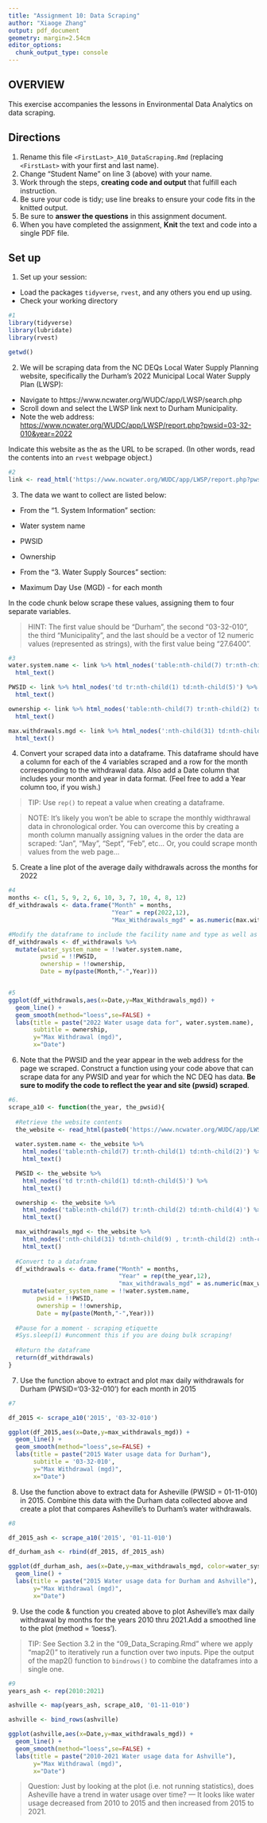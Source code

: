 ```yaml
---
title: "Assignment 10: Data Scraping"
author: "Xiaoge Zhang"
output: pdf_document
geometry: margin=2.54cm
editor_options: 
  chunk_output_type: console
---
```


## OVERVIEW

This exercise accompanies the lessons in Environmental Data Analytics on data scraping. 

## Directions
1. Rename this file `<FirstLast>_A10_DataScraping.Rmd` (replacing `<FirstLast>` with your first and last name).
2. Change "Student Name" on line 3 (above) with your name.
3. Work through the steps, **creating code and output** that fulfill each instruction.
4. Be sure your code is tidy; use line breaks to ensure your code fits in the knitted output.
5. Be sure to **answer the questions** in this assignment document.
6. When you have completed the assignment, **Knit** the text and code into a single PDF file.


## Set up 
1. Set up your session:

* Load the packages `tidyverse`, `rvest`, and any others you end up using.
* Check your working directory

```r
#1
library(tidyverse)
library(lubridate)
library(rvest)

getwd()
```

2. We will be scraping data from the NC DEQs Local Water Supply Planning website, specifically the Durham's 2022 Municipal Local Water Supply Plan (LWSP): 
 * Navigate to https://www.ncwater.org/WUDC/app/LWSP/search.php
 * Scroll down and select the LWSP link next to Durham Municipality. 
 * Note the web address: <https://www.ncwater.org/WUDC/app/LWSP/report.php?pwsid=03-32-010&year=2022>
 
Indicate this website as the as the URL to be scraped. (In other words, read the contents into an `rvest` webpage object.)

```r
#2
link <- read_html('https://www.ncwater.org/WUDC/app/LWSP/report.php?pwsid=03-32-010&year=2022')

```

3. The data we want to collect are listed below:

* From the "1. System Information" section:
 * Water system name
 * PWSID
 * Ownership
 
* From the "3. Water Supply Sources" section:
 * Maximum Day Use (MGD) - for each month

In the code chunk below scrape these values, assigning them to four separate variables.

>HINT: The first value should be "Durham", the second "03-32-010", the third "Municipality", and the last should be a vector of 12 numeric values (represented as strings), with the first value being "27.6400".

```r
#3
water.system.name <- link %>% html_nodes('table:nth-child(7) tr:nth-child(1) td:nth-child(2)') %>% 
  html_text()

PWSID <- link %>% html_nodes('td tr:nth-child(1) td:nth-child(5)') %>% 
  html_text()

ownership <- link %>% html_nodes('table:nth-child(7) tr:nth-child(2) td:nth-child(4)') %>% 
  html_text()

max.withdrawals.mgd <- link %>% html_nodes(':nth-child(31) td:nth-child(9) , tr:nth-child(2) :nth-child(9), :nth-child(31) td:nth-child(6), :nth-child(31) td:nth-child(3)') %>% 
  html_text()

```


4. Convert your scraped data into a dataframe. This dataframe should have a column for each of the 4 variables scraped and a row for the month corresponding to the withdrawal data. Also add a Date column that includes your month and year in data format. (Feel free to add a Year column too, if you wish.)

>TIP: Use `rep()` to repeat a value when creating a dataframe.

>NOTE: It's likely you won't be able to scrape the monthly widthrawal data in chronological order. You can overcome this by creating a month column manually assigning values in the order the data are scraped: "Jan", "May", "Sept", "Feb", etc... Or, you could scrape month values from the web page...

5. Create a line plot of the average daily withdrawals across the months for 2022

```r
#4
months <- c(1, 5, 9, 2, 6, 10, 3, 7, 10, 4, 8, 12)
df_withdrawals <- data.frame("Month" = months,
                             "Year" = rep(2022,12),
                             "Max_Withdrawals_mgd" = as.numeric(max.withdrawals.mgd))

#Modify the dataframe to include the facility name and type as well as the date (as date object)
df_withdrawals <- df_withdrawals %>% 
  mutate(water_system_name = !!water.system.name,
         pwsid = !!PWSID,
         ownership = !!ownership,
         Date = my(paste(Month,"-",Year)))


#5
ggplot(df_withdrawals,aes(x=Date,y=Max_Withdrawals_mgd)) + 
  geom_line() + 
  geom_smooth(method="loess",se=FALSE) +
  labs(title = paste("2022 Water usage data for", water.system.name),
       subtitle = ownership,
       y="Max Withdrawal (mgd)",
       x="Date")

```

6. Note that the PWSID and the year appear in the web address for the page we scraped. Construct a function using your code above that can scrape data for any PWSID and year for which the NC DEQ has data. **Be sure to modify the code to reflect the year and site (pwsid) scraped**.

```r
#6.
scrape_a10 <- function(the_year, the_pwsid){
  
  #Retrieve the website contents 
  the_website <- read_html(paste0('https://www.ncwater.org/WUDC/app/LWSP/report.php?pwsid=', the_pwsid, '&year=', the_year))
  
  water.system.name <- the_website %>% 
    html_nodes('table:nth-child(7) tr:nth-child(1) td:nth-child(2)') %>% 
    html_text()

  PWSID <- the_website %>% 
    html_nodes('td tr:nth-child(1) td:nth-child(5)') %>% 
    html_text()

  ownership <- the_website %>% 
    html_nodes('table:nth-child(7) tr:nth-child(2) td:nth-child(4)') %>% 
    html_text()

  max_withdrawals_mgd <- the_website %>% 
    html_nodes(':nth-child(31) td:nth-child(9) , tr:nth-child(2) :nth-child(9), :nth-child(31) td:nth-child(6), :nth-child(31) td:nth-child(3)') %>% 
    html_text()
  
  #Convert to a dataframe
  df_withdrawals <- data.frame("Month" = months,
                               "Year" = rep(the_year,12),
                               "max_withdrawals_mgd" = as.numeric(max_withdrawals_mgd)) %>%
    mutate(water_system_name = !!water.system.name,
        pwsid = !!PWSID,
        ownership = !!ownership,
        Date = my(paste(Month,"-",Year)))
  
  #Pause for a moment - scraping etiquette
  #Sys.sleep(1) #uncomment this if you are doing bulk scraping!
  
  #Return the dataframe
  return(df_withdrawals)
}

```

7. Use the function above to extract and plot max daily withdrawals for Durham (PWSID='03-32-010') for each month in 2015

```r
#7

df_2015 <- scrape_a10('2015', '03-32-010')

ggplot(df_2015,aes(x=Date,y=max_withdrawals_mgd)) + 
  geom_line() + 
  geom_smooth(method="loess",se=FALSE) +
  labs(title = paste("2015 Water usage data for Durham"),
       subtitle = '03-32-010',
       y="Max Withdrawal (mgd)",
       x="Date")
```

8. Use the function above to extract data for Asheville (PWSID = 01-11-010) in 2015. Combine this data with the Durham data collected above and create a plot that compares Asheville's to Durham's water withdrawals.

```r
#8

df_2015_ash <- scrape_a10('2015', '01-11-010')

df_durham_ash <- rbind(df_2015, df_2015_ash)

ggplot(df_durham_ash, aes(x=Date,y=max_withdrawals_mgd, color=water_system_name)) + 
  geom_line() + 
  labs(title = paste("2015 Water usage data for Durham and Ashville"),
       y="Max Withdrawal (mgd)",
       x="Date")

```


9. Use the code & function you created above to plot Asheville's max daily withdrawal by months for the years 2010 thru 2021.Add a smoothed line to the plot (method = 'loess').

> TIP: See Section 3.2 in the "09_Data_Scraping.Rmd" where we apply "map2()" to iteratively run a function over two inputs. Pipe the output of the map2() function to `bindrows()` to combine the dataframes into a single one. 

```r
#9 
years_ash <- rep(2010:2021)

ashville <- map(years_ash, scrape_a10, '01-11-010')

ashville <- bind_rows(ashville)

ggplot(ashville,aes(x=Date,y=max_withdrawals_mgd)) + 
  geom_line() + 
  geom_smooth(method="loess",se=FALSE) +
  labs(title = paste("2010-2021 Water usage data for Ashville"),
       y="Max Withdrawal (mgd)",
       x="Date")
```

> Question: Just by looking at the plot (i.e. not running statistics), does Asheville have a trend in water usage over time?
--- It looks like water usage decreased from 2010 to 2015 and then increased from 2015 to 2021. 